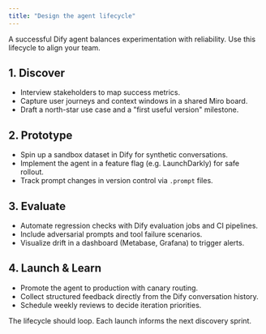 ```yaml
---
title: "Design the agent lifecycle"
---
```



A successful Dify agent balances experimentation with reliability. Use this lifecycle to align your team.

## 1. Discover

- Interview stakeholders to map success metrics.
- Capture user journeys and context windows in a shared Miro board.
- Draft a north-star use case and a "first useful version" milestone.

## 2. Prototype

- Spin up a sandbox dataset in Dify for synthetic conversations.
- Implement the agent in a feature flag (e.g. LaunchDarkly) for safe rollout.
- Track prompt changes in version control via `.prompt` files.

## 3. Evaluate

- Automate regression checks with Dify evaluation jobs and CI pipelines.
- Include adversarial prompts and tool failure scenarios.
- Visualize drift in a dashboard (Metabase, Grafana) to trigger alerts.

## 4. Launch & Learn

- Promote the agent to production with canary routing.
- Collect structured feedback directly from the Dify conversation history.
- Schedule weekly reviews to decide iteration priorities.

<Callout>
The lifecycle should loop. Each launch informs the next discovery sprint.
</Callout>

